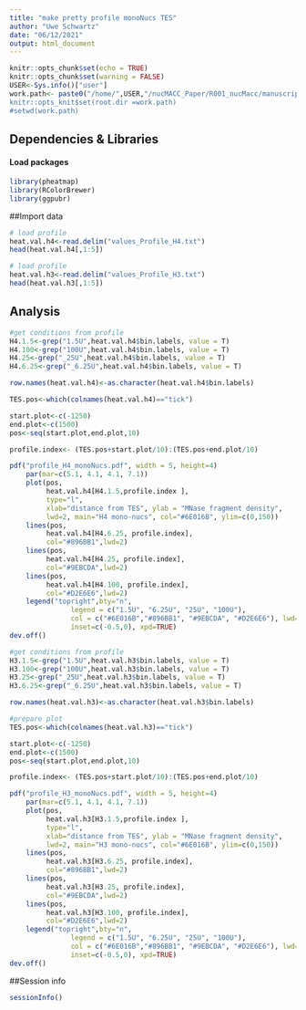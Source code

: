 ```yaml
---
title: "make pretty profile monoNucs TES"
author: "Uwe Schwartz"
date: "06/12/2021"
output: html_document
---
```


```r
knitr::opts_chunk$set(echo = TRUE)
knitr::opts_chunk$set(warning = FALSE)
USER<-Sys.info()["user"]
work.path<- paste0("/home/",USER,"/nucMACC_Paper/R001_nucMacc/manuscript_figures/Fig1/profiles/monoNucs_TES_profile/)
knitr::opts_knit$set(root.dir =work.path)
#setwd(work.path)
```

## Dependencies & Libraries

#### Load packages
```r
library(pheatmap)
library(RColorBrewer)
library(ggpubr)
```

##Import data

```r
# load profile
heat.val.h4<-read.delim("values_Profile_H4.txt")
head(heat.val.h4[,1:5])

# load profile
heat.val.h3<-read.delim("values_Profile_H3.txt")
head(heat.val.h3[,1:5])

```


## Analysis

```r
#get conditions from profile
H4.1.5<-grep("1.5U",heat.val.h4$bin.labels, value = T)
H4.100<-grep("100U",heat.val.h4$bin.labels, value = T)
H4.25<-grep("_25U",heat.val.h4$bin.labels, value = T)
H4.6.25<-grep("_6.25U",heat.val.h4$bin.labels, value = T)

row.names(heat.val.h4)<-as.character(heat.val.h4$bin.labels)

TES.pos<-which(colnames(heat.val.h4)=="tick")

start.plot<-c(-1250)
end.plot<-c(1500)
pos<-seq(start.plot,end.plot,10)

profile.index<- (TES.pos+start.plot/10):(TES.pos+end.plot/10)

pdf("profile_H4_monoNucs.pdf", width = 5, height=4)
    par(mar=c(5.1, 4.1, 4.1, 7.1))
    plot(pos,
         heat.val.h4[H4.1.5,profile.index ], 
         type="l", 
         xlab="distance from TES", ylab = "MNase fragment density",
         lwd=2, main="H4 mono-nucs", col="#6E016B", ylim=c(0,150))
    lines(pos,
         heat.val.h4[H4.6.25, profile.index],
         col="#896BB1",lwd=2)
    lines(pos,
         heat.val.h4[H4.25, profile.index],
         col="#9EBCDA",lwd=2)
    lines(pos,
         heat.val.h4[H4.100, profile.index],
         col="#D2E6E6",lwd=2)
    legend("topright",bty="n",
               legend = c("1.5U", "6.25U", "25U", "100U"),
               col = c("#6E016B","#896BB1", "#9EBCDA", "#D2E6E6"), lwd=2,
               inset=c(-0.5,0), xpd=TRUE)
dev.off()


```
```r
#get conditions from profile
H3.1.5<-grep("1.5U",heat.val.h3$bin.labels, value = T)
H3.100<-grep("100U",heat.val.h3$bin.labels, value = T)
H3.25<-grep("_25U",heat.val.h3$bin.labels, value = T)
H3.6.25<-grep("_6.25U",heat.val.h3$bin.labels, value = T)

row.names(heat.val.h3)<-as.character(heat.val.h3$bin.labels)

#prepare plot
TES.pos<-which(colnames(heat.val.h3)=="tick")

start.plot<-c(-1250)
end.plot<-c(1500)
pos<-seq(start.plot,end.plot,10)

profile.index<- (TES.pos+start.plot/10):(TES.pos+end.plot/10)

pdf("profile_H3_monoNucs.pdf", width = 5, height=4)
    par(mar=c(5.1, 4.1, 4.1, 7.1))
    plot(pos,
         heat.val.h3[H3.1.5,profile.index ], 
         type="l", 
         xlab="distance from TES", ylab = "MNase fragment density",
         lwd=2, main="H3 mono-nucs", col="#6E016B", ylim=c(0,150))
    lines(pos,
         heat.val.h3[H3.6.25, profile.index],
         col="#896BB1",lwd=2)
    lines(pos,
         heat.val.h3[H3.25, profile.index],
         col="#9EBCDA",lwd=2)
    lines(pos,
         heat.val.h3[H3.100, profile.index],
         col="#D2E6E6",lwd=2)
    legend("topright",bty="n",
               legend = c("1.5U", "6.25U", "25U", "100U"),
               col = c("#6E016B","#896BB1", "#9EBCDA", "#D2E6E6"), lwd=2,
               inset=c(-0.5,0), xpd=TRUE)
dev.off()


```



##Session info
```r
sessionInfo()
```




